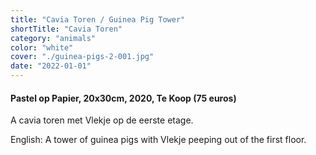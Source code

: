 ```yaml
---
title: "Cavia Toren / Guinea Pig Tower"
shortTitle: "Cavia Toren"
category: "animals"
color: "white"
cover: "./guinea-pigs-2-001.jpg"
date: "2022-01-01"
---
```

    
#### Pastel op Papier, 20x30cm, 2020, Te Koop (75 euros)
A cavia toren met Vlekje op de eerste etage.


English: A tower of guinea pigs with Vlekje peeping out of the first floor.